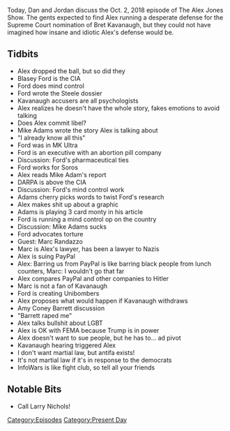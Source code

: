 {{Episode
    | title           = October 2, 2018
    | caption         = [https://knowledgefight.libsyn.com/knowledge-fight-october-2-2018 Listen to this episode on Libsyn]
    | episodeNumber   = 213
    | length          = 02:45:16
    | airDate         = October 4, 2018
    | coverageDate    = October 2, 2018
    | episodeType     = [[:Category:Present Day|Present Day]]
    | appearance      = [[Christine Blasey Ford]], [[Brett Kavanaugh]], [[Mike Adams]], [[Marc Randazza]], [[Amy Coney Barrett]]
    | oocDrop         = I don't know what's going on
    | previousEpisode = [[212: Matrix Schemes and Billions In Liens]]
    | nextEpisode     = [[214: Cruel Parallels]]
}}

{{Stub}}

Today, Dan and Jordan discuss the Oct. 2, 2018 episode of The Alex Jones Show. The gents expected to find Alex running a desperate defense for the Supreme Court nomination of Bret Kavanaugh, but they could not have imagined how insane and idiotic Alex's defense would be.

==Tidbits==

*Alex dropped the ball, but so did they
*Blasey Ford is the CIA
*Ford does mind control
*Ford wrote the Steele dossier
*Kavanaugh accusers are all psychologists
*Alex realizes he doesn't have the whole story, fakes emotions to avoid talking
*Does Alex commit libel?
*Mike Adams wrote the story Alex is talking about
*"I already know all this"
*Ford was in MK Ultra
*Ford  is an executive with an abortion pill company
*Discussion: Ford's pharmaceutical ties
*Ford works for Soros
*Alex reads Mike Adam's report
*DARPA is above the CIA
*Discussion: Ford's mind control work
*Adams cherry picks words to twist Ford's research
*Alex makes shit up about a graphic
*Adams is playing 3 card monty in his article
*Ford is running a mind control op on the country
*Discussion: Mike Adams sucks
*Ford advocates torture
*Guest: Marc Randazzo
*Marc is Alex's lawyer, has been a lawyer to Nazis
*Alex is suing PayPal
*Alex: Barring us from PayPal is like barring black people from lunch counters, Marc: I wouldn't go that far
*Alex compares PayPal and other companies to Hitler
*Marc is not a fan of Kavanaugh
*Ford is creating Unibombers
*Alex proposes what would happen if Kavanaugh withdraws
*Amy Coney Barrett discussion
*"Barrett raped me"
*Alex talks bullshit about LGBT
*Alex is OK with FEMA because Trump is in power
*Alex doesn't want to sue people, but he has to... ad pivot
*Kavanaugh hearing triggered Alex
*I don't want martial law, but antifa exists!
*It's not martial law if it's in response to the democrats
*InfoWars is like fight club, so tell all your friends

==Notable Bits==

*Call Larry Nichols!

[[Category:Episodes]]
[[Category:Present Day]]